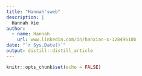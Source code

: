 ```yaml
---
title: "Hannah'sweb"
description: |
  Hannah Xie
author:
  - name: Hannah 
    url: www.linkedin.com/in/hanxian-x-12849610b
date: "`r Sys.Date()`"
output: distill::distill_article
---
```


```r
knitr::opts_chunk$set(echo = FALSE)
```







